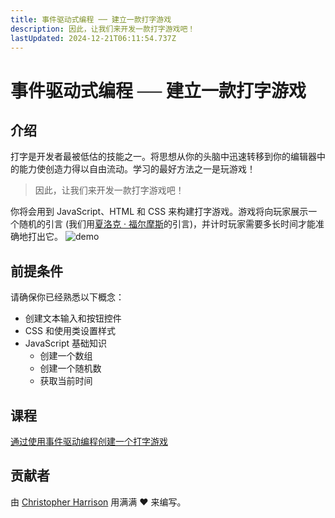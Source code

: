 ```yaml
---
title: 事件驱动式编程 ── 建立一款打字游戏
description: 因此，让我们来开发一款打字游戏吧！
lastUpdated: 2024-12-21T06:11:54.737Z
---
```


# 事件驱动式编程 ── 建立一款打字游戏

## 介绍

打字是开发者最被低估的技能之一。将思想从你的头脑中迅速转移到你的编辑器中的能力使创造力得以自由流动。学习的最好方法之一是玩游戏！

> 因此，让我们来开发一款打字游戏吧！

你将会用到 JavaScript、HTML 和 CSS 来构建打字游戏。游戏将向玩家展示一个随机的引言 (我们用[夏洛克 · 福尔摩斯](https://zh.wikipedia.org/wiki/%E6%AD%87%E6%B4%9B%E5%85%8B%C2%B7%E7%A6%8F%E5%B0%94%E6%91%A9%E6%96%AF)的引言)，并计时玩家需要多长时间才能准确地打出它。
![demo](../images/demo.gif)

## 前提条件

请确保你已经熟悉以下概念：

- 创建文本输入和按钮控件
- CSS 和使用类设置样式
- JavaScript 基础知识
  - 创建一个数组
  - 创建一个随机数
  - 获取当前时间

## 课程

[通过使用事件驱动编程创建一个打字游戏](../typing-game/translations/README.zh-tw.md)

## 贡献者

由 [Christopher Harrison](http://www.twitter.com/geektrainer) 用满满 ♥️ 来编写。

